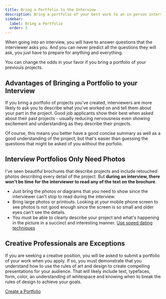 ```yaml
---
title: Bring a Portfolio to the Interview
description: Bring a portfolio of your best work to an in person interview
sidebar:
  label: Bring a Portfolio
  order: 3
---
```


When going into an interview, you will have to answer questions that the interviewer asks you. And you can never predict all the questions they will ask, you just have to prepare for anything and everything. 

You can change the odds in your favor if you bring a portfolio of your previouis projects.

## Advantages of Bringing a Portfolio to your Interview

If you bring a portfolio of projects you've created, interviewers are more likely to ask you to describe what you've worked on and 
tell them about your part in the project. Good job applicants show their best when asked about their past projects - usually reducing 
nervousness even showing excitement and understanding as they describe their projects. 

Of course, this means you better have a good concise summary as well as a good understanding of the project, but that's easier than guessing the questions that might be asked of you without the porfolio.

## Interview Portfolios Only Need Photos

I've seen beautiful brochures that describe projects and include retouched photos describing every detail of the project. But **during an interview, there won't be time for the interviewer to read any of the text on the brochure**. 
- Just bring the photos or diagrams that you need to show since the interviewer can't stop to read during the interview.
- Bring large photos or printouts. Looking at your mobile phone screen to see photos is not good enough since the screen is so small and older eyes can't see the details. 
- You must be able to clearly describe your project and what's happening in the picture in a succinct and interesting manner. [Use speed dating techniques](/common-ideas/speed-dating)

## Creative Professionals are Exceptions

If you are seeking a creative position, you will be asked to submit a portfolio of your work when you apply. If so, you must demonstrate that you understand how to use the rules of art and design to create compelling presentations for your audience. That will likely include text, typefaces, form, color, an understanding of whitespace and knowing when to break the rules of design to achieve your goals.

[Create a Portfolio](/common-ideas/portfolios)

